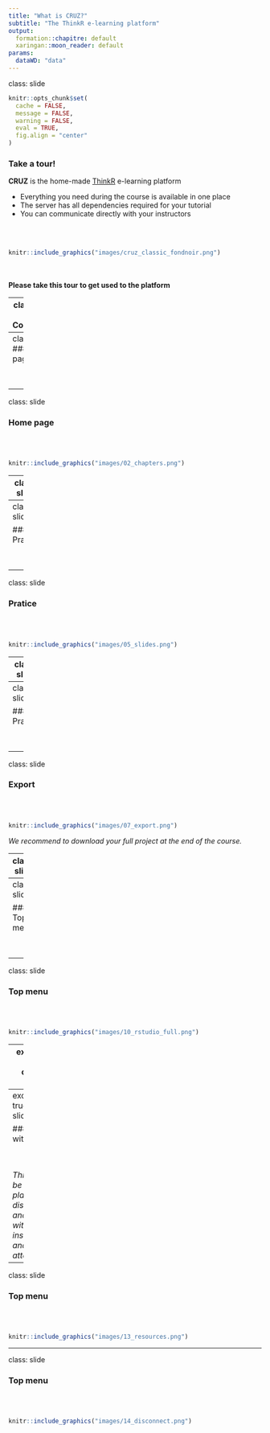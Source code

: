 ```yaml
---
title: "What is CRUZ?"
subtitle: "The ThinkR e-learning platform"
output: 
  formation::chapitre: default
  xaringan::moon_reader: default
params:
  dataWD: "data"
---
```

class: slide 

```r
knitr::opts_chunk$set(
  cache = FALSE,
  message = FALSE,
  warning = FALSE,
  eval = TRUE,
  fig.align = "center"
)
```

### Take a tour!

**CRUZ** is the home-made [ThinkR](https://rtask.thinkr.fr) e-learning platform

- Everything you need during the course is available in one place
- The server has all dependencies required for your tutorial
- You can communicate directly with your instructors

<br/><br/>
```r
knitr::include_graphics("images/cruz_classic_fondnoir.png")
```
<br/><br/>
**Please take this tour to get used to the platform**

---
class: slide
### Connection

<br/><br/>
```r
knitr::include_graphics("images/00_connection.png")
```

---
class: slide
### Home page

<br/><br/>
```r
knitr::include_graphics("images/01_home.png")
```

---
class: slide

### Home page

<br/><br/>
```r
knitr::include_graphics("images/02_chapters.png")
```

---
class: slide

### Home page

<br/><br/>
```r
knitr::include_graphics("images/03_launch.png")
```

---
class: slide

### Pratice

<br/><br/>
```r
knitr::include_graphics("images/04_separator.png")
```

---
class: slide

### Pratice

<br/><br/>
```r
knitr::include_graphics("images/05_slides.png")
```

---
class: slide

### Pratice

<br/><br/>
```r
knitr::include_graphics("images/05_slides_overview.png")
```

---
class: slide

### Pratice

<br/><br/>
```r
knitr::include_graphics("images/06_rstudio_right.png")
```

---
class: slide

### Export

<br/><br/>
```r
knitr::include_graphics("images/07_export.png")
```

*We recommend to download your full project at the end of the course.*

---
class: slide

### Top menu

<br/><br/>
```r
knitr::include_graphics("images/08_back_home.png")
```

---
class: slide

### Top menu

<br/><br/>
```r
knitr::include_graphics("images/09_back_courses.png")
```

---
class: slide

### Top menu

<br/><br/>
```r
knitr::include_graphics("images/10_rstudio_full.png")
```

---
exclude: true
class: slide

### Top menu

<br/><br/>
```r
knitr::include_graphics("images/11_go_to_chat.png")
```

---
exclude: true
class: slide

### Chat with us!

<br/><br/>
```r
knitr::include_graphics("images/12_rocket_chat.png")
```

*This will be the place to discuss and share with instructors and other attendees.*

---
class: slide

### Top menu

<br/><br/>
```r
knitr::include_graphics("images/13_resources.png")
```

---
class: slide

### Top menu

<br/><br/>
```r
knitr::include_graphics("images/14_disconnect.png")
```

